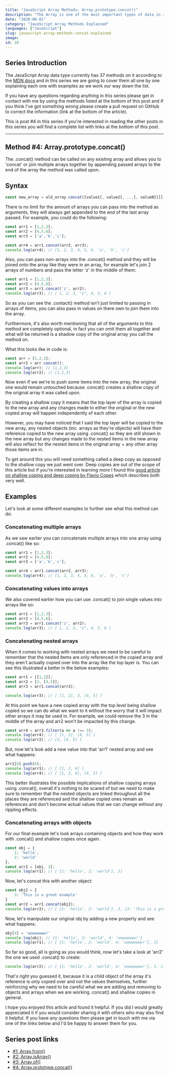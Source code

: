 ```yaml
---
title: "JavaScript Array Methods: Array.prototype.concat()"
description: "The Array is one of the most important types of data in JavaScript, so in this series we are going to cover all of the Array Methods, in this post it's Array.prototype.concat()"
date: "2020-06-01"
category: "JavaScript Array Methods Explained"
languages: ["JavaScript"]
slug: javascript-array-methods-concat-explained
image: 
id: 10
---
```


## Series Introduction

The JavaScript Array data type currently has 37 methods on it according to the [MDN docs](https://developer.mozilla.org/en-US/docs/Web/JavaScript/Reference/Global_Objects/Array) and in this series we are going to cover them all one by one explaining each one with examples as we work our way down the list. 

If you have any questions regarding anything in this series please get in contact with me by using the methods listed at the bottom of this post and if you think I've got something wrong please create a pull request on GitHub to correct the information (link at the bottom of the article).

This is post #4 in this series if you're interested in reading the other posts in this series you will find a complete list with links at the bottom of this post.

---

## Method #4: Array.prototype.concat()

The .concat() method can be called on any existing array and allows you to 'concat' or join multiple arrays together by appending passed arrays to the end of the array the method was called upon.

## Syntax

```javascript
const new_array = old_array.concat([value1[, value2[, ...[, valueN]]]])
```

There is no limit for the amount of arrays you can pass into the method as arguments, they will always get appended to the end of the last array passed. For example, you could do the following:

```javascript
const arr1 = [1,2,3];
const arr2 = [4,5,6];
const arr3 = ['a','b','c'];

const arr4 = arr1.concat(arr2, arr3);
console.log(arr4); // [1, 2, 3, 4, 5, 6, 'a', 'b', 'c']
```

Also, you can pass non-arrays into the .concat() method and they will be joined onto the array like they were in an array, for example let's join 2 arrays of numbers and pass the letter 'z' in the middle of them:

```javascript
const arr1 = [1,2,3];
const arr2 = [4,5,6];
const arr3 = arr1.concat('z', arr2);
console.log(arr3); // [ 1, 2, 3, "z", 4, 5, 6 ]
```

So as you can see the .contact() method isn't just limited to passing in arrays of items, you can also pass in values on there own to join them into the array.

Furthermore, it's also worth mentioning that all of the arguments to this method are completely optional, in fact you can omit them all together and what will be returned is a shadow copy of the original array you call the method on. 

What this looks like in code is:

```javascript
const arr = [1,2,3];
const arr2 = arr.concat();
console.log(arr); // [1,2,3]
console.log(arr2); // [1,2,3]
```

Now even if we we're to push some items into the new array, the original one would remain untouched because .concat() creates a shallow copy of the original array it was called upon.

By creating a shallow copy it means that the top layer of the array is copied to the new array and any changes made to either the original or the new copied array will happen independently of each other.

However, you may have noticed that I said the top layer will be copied to the new array, any nested objects (inc. arrays as they're objects) will have their reference copied to the new array using .concat() so they are still shown in the new array but any changes made to the nested items in the new array will also reflect for the nested items in the original array + any other array those items are in. 

To get around this you will need something called a deep copy as opposed to the shallow copy we just went over. Deep copies are out of the scope of this article but if you're interested in learning more I found this [good article on shallow coping and deep coping by Flavio Copes](https://flaviocopes.com/how-to-clone-javascript-object/) which describes both very well.

## Examples

Let's look at some different examples to further see what this method can do:

### Concatenating multiple arrays

As we saw earlier you can concatenate multiple arrays into one array using .concat() like so:

```javascript
const arr1 = [1,2,3];
const arr2 = [4,5,6];
const arr3 = ['a','b','c'];

const arr4 = arr1.concat(arr2, arr3);
console.log(arr4); // [1, 2, 3, 4, 5, 6, 'a', 'b', 'c']
```

### Concatenating values into arrays

We also covered earlier how you can use .concat() to join single values into arrays like so:

```javascript
const arr1 = [1,2,3];
const arr2 = [4,5,6];
const arr3 = arr1.concat('z', arr2);
console.log(arr3); // [ 1, 2, 3, "z", 4, 5, 6 ]
```

### Concatenating nested arrays

When it comes to working with nested arrays we need to be careful to remember that the nested items are only referenced in the copied array and they aren't actually copied over into the array like the top layer is. You can see this illustrated a better in the below examples:

```javascript
const arr1 = [[1,2]];
const arr2 = [3, [4,5]];
const arr3 = arr1.concat(arr2);

console.log(arr3); // [ [1, 2], 3, [4, 5] ]
```

At this point we have a new copied array with the top level being shallow copied so we can do what we want to it without the worry that it will impact other arrays it may be used in. For example, we could remove the 3 in the middle of the array and arr2 won't be impacted by this change.

```javascript
const arr4 = arr3.filter(a => a !== 3);
console.log(arr4); // [ [1, 2], [4, 5] ]
console.log(arr2); // [3, [4, 5] ]
```

But, now let's look add a new value into that 'arr1' nested array and see what happens:

```javascript
arr1[0].push(6);
console.log(arr1); // [ [1, 2, 6] ]
console.log(arr4); // [ [1, 2, 6], [4, 5] ]
```

This better illustrates the possible implications of shallow copying arrays using .concat(), overall it's nothing to be scared of but we need to make sure to remember that the nested objects are linked throughout all the places they are referenced and the shallow copied ones remain as references and don't become actual values that we can change without any rippling effects.

### Concatenating arrays with objects

For our final example let's look arrays containing objects and how they work with .concat() and shallow copies once again.

```javascript
const obj = {
    1: 'hello',
    2: 'world'
};
const arr1 = [obj, 3];
console.log(arr1); // [ {1: 'hello', 2: 'world'}, 3]
```

Now, let's concat this with another object:

```javascript
const obj2 = {
    3: 'This is a great example'
}
const arr2 = arr1.concat(obj2);
console.log(arr2); // [ {1: 'hello', 2: 'world'}, 3, {3: 'This is a great example'}]
```

Now, let's manipulate our original obj by adding a new property and see what happens:

```javascript
obj[4] = 'wowwwwww!'
console.log(obj); // {1: 'hello', 2: 'world', 4: 'wowwwwww!'}
console.log(arr1); // [ {1: 'hello', 2: 'world', 4: 'wowwwwww!'}, 3]
```

So far so good, all is going as you would think, now let's take a look at 'arr2' the one we used .concat() to create:

```javascript
console.log(arr2); // [ {1: 'hello', 2: 'world', 4: 'wowwwwww!'}, 3, {3: 'This is a great example'}]
```

That's right you guessed it, because it is a child object of the array it's reference is only copied over and not the values themselves, further reinforcing why we need to be careful what we are adding and removing to objects and arrays when we are working .concat() and shallow copies in general.

I hope you enjoyed this article and found it helpful. If you did I would greatly appreciated it if you would consider sharing it with others who may also find it helpful. If you have any questions then please get in touch with me via one of the links below and I'd be happy to answer them for you.

## Series post links

- [#1: Array.from()](https://conermurphy.com/javascript-array-methods-from-explained)
- [#2: Array.isArray()](https://conermurphy.com/javascript-array-methods-isarray-explained)
- [#3: Array.of()](https://conermurphy.com/javascript-array-methods-of-explained)
- [#4: Array.prototype.concat()](https://conermurphy.com/javascript-array-methods-concat-explained)